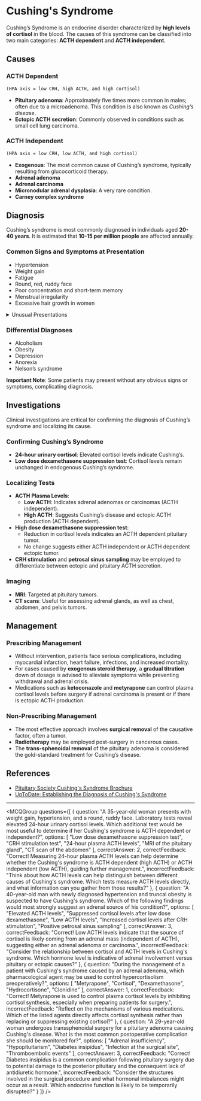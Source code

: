 
# Cushing's Syndrome

Cushing’s Syndrome is an endocrine disorder characterized by **high levels of cortisol** in the blood. The causes of this syndrome can be classified into two main categories: **ACTH dependent** and **ACTH independent**.

## Causes

### ACTH Dependent
```markdown
(HPA axis = low CRH, high ACTH, and high cortisol)
```
- **Pituitary adenoma**: Approximately five times more common in males; often due to a microadenoma. This condition is also known as *Cushing’s disease*.
- **Ectopic ACTH secretion**: Commonly observed in conditions such as small cell lung carcinoma.

### ACTH Independent
```markdown
(HPA axis = low CRH, low ACTH, and high cortisol)
```
- **Exogenous**: The most common cause of Cushing’s syndrome, typically resulting from glucocorticoid therapy.
- **Adrenal adenoma**
- **Adrenal carcinoma**
- **Micronodular adrenal dysplasia**: A very rare condition.
- **Carney complex syndrome**

## Diagnosis

Cushing’s syndrome is most commonly diagnosed in individuals aged **20-40 years**. It is estimated that **10-15 per million people** are affected annually.

### Common Signs and Symptoms at Presentation
- Hypertension
- Weight gain
- Fatigue
- Round, red, ruddy face
- Poor concentration and short-term memory
- Menstrual irregularity
- Excessive hair growth in women

<details>
<summary>Unusual Presentations</summary>
- Depression
- Acne
- Insomnia
- Thin skin and **striae**
- Recurrent infections
- Fractures due to osteoporosis
- Muscle wasting
- Truncal obesity and buffalo hump
- Diabetes mellitus
- Growth retardation in children
- Skin pigmentation in Cushing’s disease
</details>

### Differential Diagnoses
- Alcoholism
- Obesity
- Depression
- Anorexia
- Nelson’s syndrome

**Important Note**: Some patients may present without any obvious signs or symptoms, complicating diagnosis.

## Investigations

Clinical investigations are critical for confirming the diagnosis of Cushing’s syndrome and localizing its cause. 

### Confirming Cushing’s Syndrome
- **24-hour urinary cortisol**: Elevated cortisol levels indicate Cushing’s.
- **Low dose dexamethasone suppression test**: Cortisol levels remain unchanged in endogenous Cushing’s syndrome.

### Localizing Tests
- **ACTH Plasma Levels**:
  - **Low ACTH**: Indicates adrenal adenomas or carcinomas (ACTH independent).
  - **High ACTH**: Suggests Cushing’s disease and ectopic ACTH production (ACTH dependent).
- **High dose dexamethasone suppression test**:
  - Reduction in cortisol levels indicates an ACTH dependent pituitary tumor.
  - No change suggests either ACTH independent or ACTH dependent ectopic tumor.
- **CRH stimulation** and **petrosal sinus sampling** may be employed to differentiate between ectopic and pituitary ACTH secretion.

### Imaging
- **MRI**: Targeted at pituitary tumors.
- **CT scans**: Useful for assessing adrenal glands, as well as chest, abdomen, and pelvis tumors.

## Management

### Prescribing Management
- Without intervention, patients face serious complications, including myocardial infarction, heart failure, infections, and increased mortality.
- For cases caused by **exogenous steroid therapy**, a **gradual titration** down of dosage is advised to alleviate symptoms while preventing withdrawal and adrenal crisis.
- Medications such as **ketoconazole** and **metyrapone** can control plasma cortisol levels before surgery if adrenal carcinoma is present or if there is ectopic ACTH production.

### Non-Prescribing Management
- The most effective approach involves **surgical removal** of the causative factor, often a tumor. 
- **Radiotherapy** may be employed post-surgery in cancerous cases.
- The **trans-sphenoidal removal** of the pituitary adenoma is considered the gold-standard treatment for Cushing’s disease.

## References

- [Pituitary Society Cushing's Syndrome Brochure](https://pituitarysociety.org/sites/all/pdfs/Pituitary_Society_Cushings_brochure.pdf)
- [UpToDate: Establishing the Diagnosis of Cushing's Syndrome](https://www.uptodate.com/contents/establishing-the-diagnosis-of-cushings-syndrome?search=cushing%20syndrome&source=search_result&selectedTitle=1~150&usage_type=default&display_rank=1)

---

<MCQGroup questions={[
  {
    question: "A 35-year-old woman presents with weight gain, hypertension, and a round, ruddy face. Laboratory tests reveal elevated 24-hour urinary cortisol levels. Which additional test would be most useful to determine if her Cushing's syndrome is ACTH dependent or independent?",
    options: [
      "Low dose dexamethasone suppression test",
      "CRH stimulation test",
      "24-hour plasma ACTH levels",
      "MRI of the pituitary gland",
      "CT scan of the abdomen"
    ],
    correctAnswer: 2,
    correctFeedback: "Correct! Measuring 24-hour plasma ACTH levels can help determine whether the Cushing's syndrome is ACTH dependent (high ACTH) or ACTH independent (low ACTH), guiding further management.",
    incorrectFeedback: "Think about how ACTH levels can help distinguish between different causes of Cushing's syndrome. Which tests measure ACTH levels directly, and what information can you gather from those results?"
  },
  {
    question: "A 40-year-old man with newly diagnosed hypertension and truncal obesity is suspected to have Cushing's syndrome. Which of the following findings would most strongly suggest an adrenal source of his condition?",
    options: [
      "Elevated ACTH levels",
      "Suppressed cortisol levels after low dose dexamethasone",
      "Low ACTH levels",
      "Increased cortisol levels after CRH stimulation",
      "Positive petrosal sinus sampling"
    ],
    correctAnswer: 3,
    correctFeedback: "Correct! Low ACTH levels indicate that the source of cortisol is likely coming from an adrenal mass (independent of ACTH), suggesting either an adrenal adenoma or carcinoma.",
    incorrectFeedback: "Consider the relationship between cortisol and ACTH levels in Cushing's syndrome. Which hormone level is indicative of adrenal involvement versus pituitary or ectopic causes?"
  },
  {
    question: "During the management of a patient with Cushing's syndrome caused by an adrenal adenoma, which pharmacological agent may be used to control hypercortisolism preoperatively?",
    options: [
      "Metyrapone",
      "Cortisol",
      "Dexamethasone",
      "Hydrocortisone",
      "Clonidine"
    ],
    correctAnswer: 1,
    correctFeedback: "Correct! Metyrapone is used to control plasma cortisol levels by inhibiting cortisol synthesis, especially when preparing patients for surgery.",
    incorrectFeedback: "Reflect on the mechanisms of various medications. Which of the listed agents directly affects cortisol synthesis rather than replacing or suppressing existing cortisol?"
  },
  {
    question: "A 29-year-old woman undergoes transsphenoidal surgery for a pituitary adenoma causing Cushing's disease. What is the most common postoperative complication she should be monitored for?",
    options: [
      "Adrenal insufficiency",
      "Hypopituitarism",
      "Diabetes insipidus",
      "Infection at the surgical site",
      "Thromboembolic events"
    ],
    correctAnswer: 3,
    correctFeedback: "Correct! Diabetes insipidus is a common complication following pituitary surgery due to potential damage to the posterior pituitary and the consequent lack of antidiuretic hormone.",
    incorrectFeedback: "Consider the structures involved in the surgical procedure and what hormonal imbalances might occur as a result. Which endocrine function is likely to be temporarily disrupted?"
  }
]} />